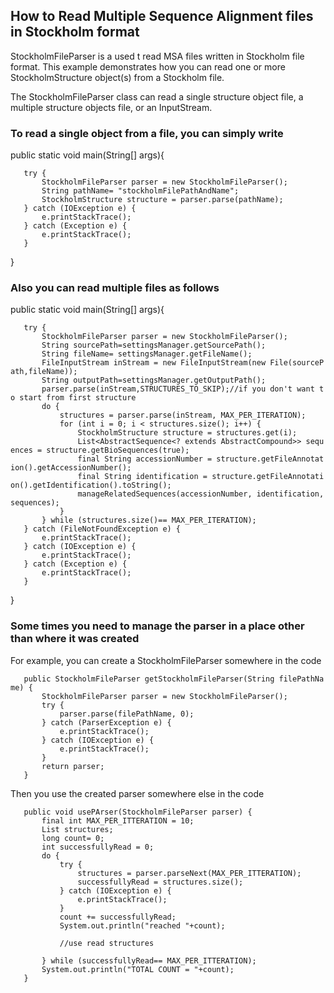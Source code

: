 ==How to Read Multiple Sequence Alignment files in Stockholm format==

StockholmFileParser is a used t read MSA files written in Stockholm file format. This example demonstrates how you can read one or more StockholmStructure object(s) from a Stockholm file. 


The StockholmFileParser class can read a single structure object file, a multiple structure objects file, or an InputStream.

===To read a single object from a file, you can simply write===
<java>
public static void main(String[] args){
	try {
		StockholmFileParser parser = new StockholmFileParser();
		String pathName= "stockholmFilePathAndName";
		StockholmStructure structure = parser.parse(pathName);
	} catch (IOException e) {
		e.printStackTrace();
	} catch (Exception e) {
		e.printStackTrace();
	}
}
</java>


===Also you can read multiple files as follows===


<java>
public static void main(String[] args){
	try {
		StockholmFileParser parser = new StockholmFileParser();
		String sourcePath=settingsManager.getSourcePath();
		String fileName= settingsManager.getFileName();
		FileInputStream inStream = new FileInputStream(new File(sourcePath,fileName));
		String outputPath=settingsManager.getOutputPath();
		parser.parse(inStream,STRUCTURES_TO_SKIP);//if you don't want to start from first structure
		do {
			structures = parser.parse(inStream, MAX_PER_ITERATION);
			for (int i = 0; i < structures.size(); i++) {
				StockholmStructure structure = structures.get(i);
				List<AbstractSequence<? extends AbstractCompound>> sequences = structure.getBioSequences(true);
				final String accessionNumber = structure.getFileAnnotation().getAccessionNumber();
				final String identification = structure.getFileAnnotation().getIdentification().toString();
				manageRelatedSequences(accessionNumber, identification,sequences);
			}
		} while (structures.size()== MAX_PER_ITERATION);
	} catch (FileNotFoundException e) {
		e.printStackTrace();
	} catch (IOException e) {
		e.printStackTrace();
	} catch (Exception e) {
		e.printStackTrace();
	}
}
</java>


===Some times you need to manage the parser in a place other than where it was created===

For example, you can create a StockholmFileParser somewhere in the code
<java>
	public StockholmFileParser getStockholmFileParser(String filePathName) {
		StockholmFileParser parser = new StockholmFileParser();
		try {
			parser.parse(filePathName, 0);
		} catch (ParserException e) {
			e.printStackTrace();
		} catch (IOException e) {
			e.printStackTrace();
		}
		return parser;
	}
</java>

Then you use the created parser somewhere else in the code

<java>	
	public void usePArser(StockholmFileParser parser) {
		final int MAX_PER_ITTERATION = 10;
		List<StockholmStructure> structures;
		long count= 0;
		int successfullyRead = 0;
		do {
			try {
				structures = parser.parseNext(MAX_PER_ITTERATION);
				successfullyRead = structures.size();
			} catch (IOException e) {
				e.printStackTrace();
			}
			count += successfullyRead;
			System.out.println("reached "+count);
			
			//use read structures
			
		} while (successfullyRead== MAX_PER_ITTERATION);
		System.out.println("TOTAL COUNT = "+count);
	}
</java>